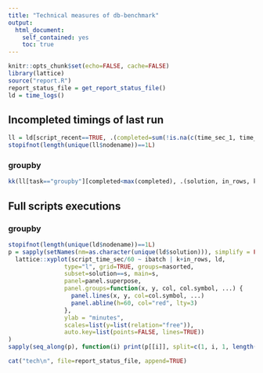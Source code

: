 ```yaml
---
title: "Technical measures of db-benchmark"
output:
  html_document:
    self_contained: yes
    toc: true
---
```


```r
knitr::opts_chunk$set(echo=FALSE, cache=FALSE)
library(lattice)
source("report.R")
report_status_file = get_report_status_file()
ld = time_logs()
```

## Incompleted timings of last run

```r
ll = ld[script_recent==TRUE, .(completed=sum(!is.na(c(time_sec_1, time_sec_2)))), c("nodename","batch","solution","task","data","in_rows","k","nasorted")]
stopifnot(length(unique(ll$nodename))==1L)
```

### groupby

```r
kk(ll[task=="groupby"][completed<max(completed), .(solution, in_rows, k, `NA, sorted`=nasorted, completed)])
```

## Full scripts executions

### groupby

```r
stopifnot(length(unique(ld$nodename))==1L)
p = sapply(setNames(nm=as.character(unique(ld$solution))), simplify = FALSE, function(s)
  lattice::xyplot(script_time_sec/60 ~ ibatch | k+in_rows, ld,
                type="l", grid=TRUE, groups=nasorted,
                subset=solution==s, main=s,
                panel=panel.superpose,
                panel.groups=function(x, y, col, col.symbol, ...) {
                  panel.lines(x, y, col=col.symbol, ...)
                  panel.abline(h=60, col="red", lty=3)
                },
                ylab = "minutes",
                scales=list(y=list(relation="free")),
                auto.key=list(points=FALSE, lines=TRUE))
)
sapply(seq_along(p), function(i) print(p[[i]], split=c(1, i, 1, length(p)), more=i!=length(p))) -> nul
```

```r
cat("tech\n", file=report_status_file, append=TRUE)
```

